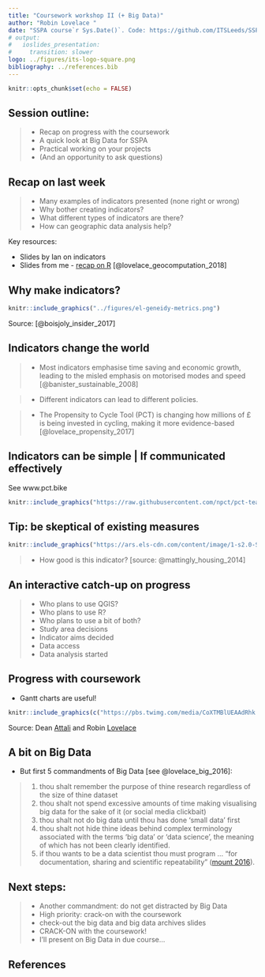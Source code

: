 ```yaml
---
title: "Coursework workshop II (+ Big Data)"
author: "Robin Lovelace "
date: "SSPA course`r Sys.Date()`. Code: https://github.com/ITSLeeds/SSPA"
# output:
#   ioslides_presentation:
#     transition: slower
logo: ../figures/its-logo-square.png
bibliography: ../references.bib
---
```


```r
knitr::opts_chunk$set(echo = FALSE)
```

## Session outline:

> - Recap on progress with the coursework
> - A quick look at Big Data for SSPA
> - Practical working on your projects
> - (And an opportunity to ask questions)

## Recap on last week

> - Many examples of indicators presented (none right or wrong)
> - Why bother creating indicators?
> - What different types of indicators are there?
> - How can geographic data analysis help?

Key resources:

- Slides by Ian on indicators
- Slides from me - [recap on R](http://rpubs.com/RobinLovelace/380392) [@lovelace_geocomputation_2018]

## Why make indicators?

```r
knitr::include_graphics("../figures/el-geneidy-metrics.png")
```

Source: [@boisjoly_insider_2017]

## Indicators change the world

> - Most indicators emphasise time saving and economic growth, leading to the misled emphasis on motorised modes and speed [@banister_sustainable_2008]

> - Different indicators can lead to different policies.

> - The Propensity to Cycle Tool (PCT) is changing how millions of £ is being invested in cycling, making it more evidence-based [@lovelace_propensity_2017]

## Indicators can be simple | If communicated effectively

See www.pct.bike

```r
knitr::include_graphics("https://raw.githubusercontent.com/npct/pct-team/master/figures/front-page-leeds-pct-demo.png")
```

## Tip: be skeptical of existing measures

```r
knitr::include_graphics("https://ars.els-cdn.com/content/image/1-s2.0-S0264275114000134-gr5.jpg")
```

> - How good is this indicator? [source: @mattingly_housing_2014]

## An interactive catch-up on progress

> - Who plans to use QGIS? 
> - Who plans to use R?
> - Who plans to use a bit of both?
> - Study area decisions
> - Indicator aims decided
> - Data access
> - Data analysis started

## Progress with coursework

- Gantt charts are useful!

```r
knitr::include_graphics(c("https://pbs.twimg.com/media/CoXTMBlUEAAdRhk.jpg", "https://pbs.twimg.com/media/DYZ61kzWAAExNUv.jpg"))
```

Source: Dean [Attali](https://twitter.com/daattali/status/758244785534570496) and Robin [Lovelace](https://twitter.com/robinlovelace/status/974602687160336386)

## A bit on Big Data

- But first 5 commandments of Big Data [see @lovelace_big_2016]:

> 1) thou shalt remember the purpose of thine research regardless of the size of thine dataset
> 2) thou shalt not spend excessive amounts of time making visualising big data for the sake of it (or social media clickbait)
> 3) thou shalt not do big data until thou has done 'small data' first
> 4) thou shalt not hide thine ideas behind complex terminology associated with the terms 'big data' or 'data science', the meaning of which has not been clearly identified.
> 5) if thou wants to be a data scientist thou must program ... "for documentation, sharing and scientific repeatability" ([mount 2016](http://www.r-bloggers.com/some-programming-language-theory-in-r/)).

## Next steps: 

> - Another commandment: do not get distracted by Big Data
> - High priority: crack-on 
with the coursework
> - check-out the big data and big data archives slides
> - CRACK-ON with the coursework!
> - I'll present on Big Data in due course...

## References {.smaller}
